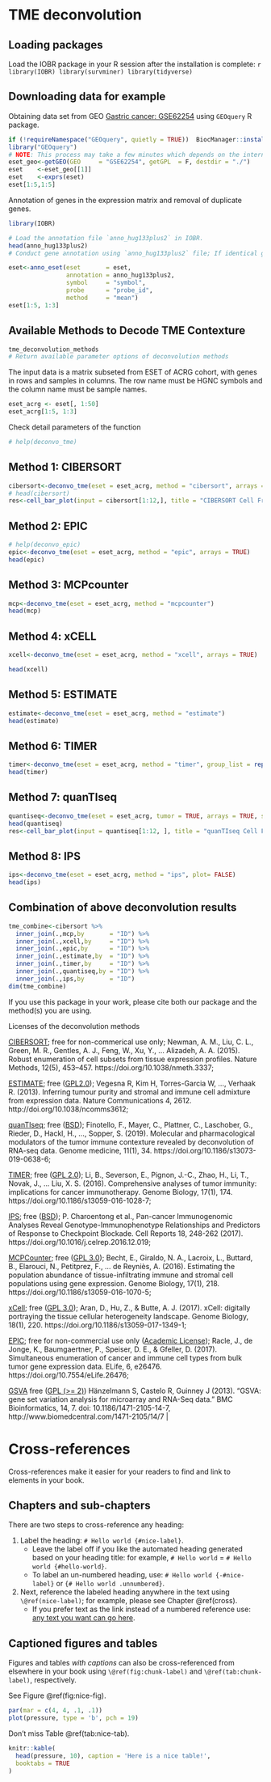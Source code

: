 
# **TME deconvolution**

## Loading packages
Load the IOBR package in your R session after the installation is complete:
  ```{r, eval=TRUE, warning=FALSE, message=FALSE}
library(IOBR)
library(survminer)
library(tidyverse)
```

## Downloading data for example
Obtaining data set from GEO [Gastric cancer: GSE62254](https://pubmed.ncbi.nlm.nih.gov/25894828/) using `GEOquery` R package.
```{r,message=FALSE,warning=FALSE}
if (!requireNamespace("GEOquery", quietly = TRUE))  BiocManager::install("GEOquery")
library("GEOquery")
# NOTE: This process may take a few minutes which depends on the internet connection speed. Please wait for its completion.
eset_geo<-getGEO(GEO     = "GSE62254", getGPL  = F, destdir = "./")
eset    <-eset_geo[[1]]
eset    <-exprs(eset)
eset[1:5,1:5]
```

Annotation of genes in the expression matrix and removal of duplicate genes.
```{r,message=FALSE,warning=FALSE}

library(IOBR)

# Load the annotation file `anno_hug133plus2` in IOBR.
head(anno_hug133plus2)
# Conduct gene annotation using `anno_hug133plus2` file; If identical gene symbols exists, these genes would be ordered by the mean expression levels. The gene symbol with highest mean expression level is selected and remove others. 

eset<-anno_eset(eset       = eset,
                annotation = anno_hug133plus2,
                symbol     = "symbol",
                probe      = "probe_id",
                method     = "mean")
eset[1:5, 1:3]
```

## Available Methods to Decode TME Contexture

```{r}
tme_deconvolution_methods
# Return available parameter options of deconvolution methods
```

The input data is a matrix subseted from ESET of ACRG cohort, with genes in rows and samples in columns. The row name must be HGNC symbols and the column name must be sample names.
```{r}
eset_acrg <- eset[, 1:50]
eset_acrg[1:5, 1:3]
```
Check detail parameters of the function
```{r}
# help(deconvo_tme)
```

## Method 1: CIBERSORT
```{r,fig.width= 8.5, fig.height=6}
cibersort<-deconvo_tme(eset = eset_acrg, method = "cibersort", arrays = TRUE, perm = 100 )
# head(cibersort)
res<-cell_bar_plot(input = cibersort[1:12,], title = "CIBERSORT Cell Fraction")
```

## Method 2: EPIC
```{r}
# help(deconvo_epic)
epic<-deconvo_tme(eset = eset_acrg, method = "epic", arrays = TRUE)
head(epic)
```

## Method 3: MCPcounter
```{r}
mcp<-deconvo_tme(eset = eset_acrg, method = "mcpcounter")
head(mcp)
```

## Method 4: xCELL
```{r,results = "hide", message = FALSE, warning = FALSE}
xcell<-deconvo_tme(eset = eset_acrg, method = "xcell", arrays = TRUE)
```
```{r}
head(xcell)
```


## Method 5: ESTIMATE
```{r,message=FALSE,warning=FALSE}
estimate<-deconvo_tme(eset = eset_acrg, method = "estimate")
head(estimate)
```

## Method 6: TIMER
```{r,message=FALSE, warning=FALSE}
timer<-deconvo_tme(eset = eset_acrg, method = "timer", group_list = rep("stad",dim(eset_acrg)[2]))
head(timer)
```

## Method 7: quanTIseq
```{r,fig.width= 8, fig.height=6}
quantiseq<-deconvo_tme(eset = eset_acrg, tumor = TRUE, arrays = TRUE, scale_mrna = TRUE, method = "quantiseq")
head(quantiseq)
res<-cell_bar_plot(input = quantiseq[1:12, ], title = "quanTIseq Cell Fraction")
```

## Method 8: IPS
```{r,message=FALSE}
ips<-deconvo_tme(eset = eset_acrg, method = "ips", plot= FALSE)
head(ips)
```

## Combination of above deconvolution results</a>
```{r}
tme_combine<-cibersort %>% 
  inner_join(.,mcp,by       = "ID") %>% 
  inner_join(.,xcell,by     = "ID") %>%
  inner_join(.,epic,by      = "ID") %>% 
  inner_join(.,estimate,by  = "ID") %>% 
  inner_join(.,timer,by     = "ID") %>% 
  inner_join(.,quantiseq,by = "ID") %>% 
  inner_join(.,ips,by       = "ID")
dim(tme_combine)
```

If you use this package in your work, please cite both our package and the method(s) you are using.

Licenses of the deconvolution methods

[CIBERSORT](https://cibersort.stanford.edu/); free for non-commerical use only; Newman, A. M., Liu, C. L., Green, M. R., Gentles, A. J., Feng, W., Xu, Y., … Alizadeh, A. A. (2015). Robust enumeration of cell subsets from tissue expression profiles. Nature Methods, 12(5), 453–457.  https://doi.org/10.1038/nmeth.3337; 

[ESTIMATE](https://bioinformatics.mdanderson.org/public-software/estimate/);  free ([GPL2.0]( https://bioinformatics.mdanderson.org/estimate/));  Vegesna R, Kim H, Torres-Garcia W, ..., Verhaak R. (2013). Inferring tumour purity and stromal and immune cell admixture from expression data. Nature Communications 4, 2612. http://doi.org/10.1038/ncomms3612; 

[quanTIseq](http://icbi.at/software/quantiseq/doc/index.html);  free ([BSD](https://github.com/icbi-lab/immunedeconv/blob/master/LICENSE.md));  Finotello, F., Mayer, C., Plattner, C., Laschober, G., Rieder, D., Hackl, H., ..., Sopper, S. (2019). Molecular and pharmacological modulators of the tumor immune contexture revealed by deconvolution of RNA-seq data. Genome medicine, 11(1), 34. https://doi.org/10.1186/s13073-019-0638-6; 

[TIMER](http://cistrome.org/TIMER/);  free ([GPL 2.0](http://cistrome.org/TIMER/download.html));  Li, B., Severson, E., Pignon, J.-C., Zhao, H., Li, T., Novak, J., … Liu, X. S. (2016). Comprehensive analyses of tumor immunity: implications for cancer immunotherapy. Genome Biology, 17(1), 174.  https://doi.org/10.1186/s13059-016-1028-7; 

[IPS](https://github.com/icbi-lab/Immunophenogram);  free ([BSD](https://github.com/icbi-lab/Immunophenogram/blob/master/LICENSE));  P. Charoentong et al., Pan-cancer Immunogenomic Analyses Reveal Genotype-Immunophenotype Relationships and Predictors of Response to Checkpoint Blockade. Cell Reports 18, 248-262 (2017). https://doi.org/10.1016/j.celrep.2016.12.019; 

[MCPCounter](https://github.com/ebecht/MCPcounter);  free ([GPL 3.0](https://github.com/ebecht/MCPcounter/blob/master/Source/License));  Becht, E., Giraldo, N. A., Lacroix, L., Buttard, B., Elarouci, N., Petitprez, F., … de Reyniès, A. (2016). Estimating the population abundance of tissue-infiltrating immune and stromal cell populations using gene expression. Genome Biology, 17(1), 218. https://doi.org/10.1186/s13059-016-1070-5; 

[xCell](http://xcell.ucsf.edu/);  free ([GPL 3.0](https://github.com/dviraran/xCell/blob/master/DESCRIPTION));  Aran, D., Hu, Z., & Butte, A. J. (2017). xCell: digitally portraying the tissue cellular heterogeneity landscape. Genome Biology, 18(1), 220. https://doi.org/10.1186/s13059-017-1349-1; 

[EPIC](https://gfellerlab.shinyapps.io/EPIC_1-1/);  free for non-commercial use only ([Academic License](https://github.com/GfellerLab/EPIC/blob/master/LICENSE));  Racle, J., de Jonge, K., Baumgaertner, P., Speiser, D. E., & Gfeller, D. (2017). Simultaneous enumeration of cancer and immune cell types from bulk tumor gene expression data. ELife, 6, e26476. https://doi.org/10.7554/eLife.26476; 

[GSVA](http://www.bioconductor.org/packages/release/bioc/html/GSVA.html) free ([GPL (>= 2)](https://github.com/rcastelo/GSVA)) Hänzelmann S, Castelo R, Guinney J (2013). “GSVA: gene set variation analysis for microarray and RNA-Seq data.” BMC Bioinformatics, 14, 7. doi: 10.1186/1471-2105-14-7, http://www.biomedcentral.com/1471-2105/14/7 |


# Cross-references {#cross}

Cross-references make it easier for your readers to find and link to elements in your book.

## Chapters and sub-chapters

There are two steps to cross-reference any heading:

1. Label the heading: `# Hello world {#nice-label}`. 
    - Leave the label off if you like the automated heading generated based on your heading title: for example, `# Hello world` = `# Hello world {#hello-world}`.
    - To label an un-numbered heading, use: `# Hello world {-#nice-label}` or `{# Hello world .unnumbered}`.

1. Next, reference the labeled heading anywhere in the text using `\@ref(nice-label)`; for example, please see Chapter \@ref(cross). 
    - If you prefer text as the link instead of a numbered reference use: [any text you want can go here](#cross).

## Captioned figures and tables

Figures and tables *with captions* can also be cross-referenced from elsewhere in your book using `\@ref(fig:chunk-label)` and `\@ref(tab:chunk-label)`, respectively.

See Figure \@ref(fig:nice-fig).

```{r nice-fig, fig.cap='Here is a nice figure!', out.width='80%', fig.asp=.75, fig.align='center', fig.alt='Plot with connected points showing that vapor pressure of mercury increases exponentially as temperature increases.'}
par(mar = c(4, 4, .1, .1))
plot(pressure, type = 'b', pch = 19)
```

Don't miss Table \@ref(tab:nice-tab).

```{r nice-tab, tidy=FALSE}
knitr::kable(
  head(pressure, 10), caption = 'Here is a nice table!',
  booktabs = TRUE
)
```



